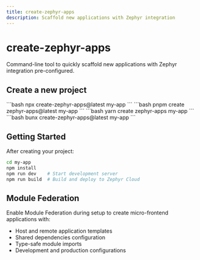 ```yaml
---
title: create-zephyr-apps
description: Scaffold new applications with Zephyr integration
---
```



# create-zephyr-apps

Command-line tool to quickly scaffold new applications with Zephyr integration pre-configured.

## Create a new project

<Tabs>
<Tab label="npm">
```bash
npx create-zephyr-apps@latest my-app
```
</Tab>
<Tab label="pnpm">
```bash
pnpm create zephyr-apps@latest my-app
```
</Tab>
<Tab label="yarn">
```bash
yarn create zephyr-apps my-app
```
</Tab>
<Tab label="bun">
```bash
bunx create-zephyr-apps@latest my-app
```
</Tab>
</Tabs>

## Getting Started

After creating your project:

```bash
cd my-app
npm install
npm run dev    # Start development server
npm run build  # Build and deploy to Zephyr Cloud
```

## Module Federation

Enable Module Federation during setup to create micro-frontend applications with:

- Host and remote application templates
- Shared dependencies configuration
- Type-safe module imports
- Development and production configurations